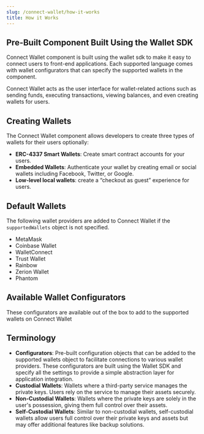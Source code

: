 ```yaml
---
slug: /connect-wallet/how-it-works
title: How it Works
---
```



## Pre-Built Component Built Using the Wallet SDK

Connect Wallet component is built using the wallet sdk to make it easy to connect users to front-end applications. Each supported language comes with wallet configurators that can specify the supported wallets in the component.

Connect Wallet acts as the user interface for wallet-related actions such as sending funds, executing transactions, viewing balances, and even creating wallets for users.

## Creating Wallets

The Connect Wallet component allows developers to create three types of wallets for their users optionally:

- **ERC-4337 Smart Wallets**: Create smart contract accounts for your users.
- **Embedded Wallets**: Authenticate your wallet by creating email or social wallets including Facebook, Twitter, or Google.
- **Low-level local wallets**: create a “checkout as guest” experience for users.

## Default Wallets

The following wallet providers are added to Connect Wallet if the `supportedWallets` object is not specified.

- MetaMask
- Coinbase Wallet
- WalletConnect
- Trust Wallet
- Rainbow
- Zerion Wallet
- Phantom

## Available Wallet Configurators

These configurators are available out of the box to add to the supported wallets on Connect Wallet

<div className="row" style={{ marginBottom: 12, padding: 8, paddingTop: 0 }}>
  <div className="col col--4" style={{ padding: 8 }}>
    <QuickstartCard
      name="React"
      link="/react/connecting-wallets"
      image="/assets/languages/react.png"
      description="Available Connect Wallet Configurators in React"
    />
  </div>
  <div className="col col--4" style={{ padding: 8 }}>
    <QuickstartCard
      name="React-Native"
      link="/react/connecting-wallets"
      image="/assets/languages/react-native.png"
      description="Available Connect Wallet Configurators in React-Native"
    />
  </div>
  <div className="col col--4" style={{ padding: 8 }}>
    <QuickstartCard
      name="Unity"
      link="/unity/connectwallet#supported-wallets"
      image="/assets/languages/unity.webp"
      description="Available Connect Wallet Configurators in Unity."
    />
  </div>
</div>

## Terminology

- **Configurators**: Pre-built configuration objects that can be added to the supported wallets object to facilitate connections to various wallet providers. These configurators are built using the Wallet SDK and specify all the settings to provide a simple abstraction layer for application integration.
- **Custodial Wallets**: Wallets where a third-party service manages the private keys. Users rely on the service to manage their assets securely.
- **Non-Custodial Wallets**: Wallets where the private keys are solely in the user's possession, giving them full control over their assets.
- **Self-Custodial Wallets**: Similar to non-custodial wallets, self-custodial wallets allow users full control over their private keys and assets but may offer additional features like backup solutions.
